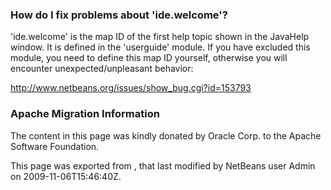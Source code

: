 <!--

    Licensed to the Apache Software Foundation (ASF) under one
    or more contributor license agreements.  See the NOTICE file
    distributed with this work for additional information
    regarding copyright ownership.  The ASF licenses this file
    to you under the Apache License, Version 2.0 (the
    "License"); you may not use this file except in compliance
    with the License.  You may obtain a copy of the License at

      http://www.apache.org/licenses/LICENSE-2.0

    Unless required by applicable law or agreed to in writing,
    software distributed under the License is distributed on an
    "AS IS" BASIS, WITHOUT WARRANTIES OR CONDITIONS OF ANY
    KIND, either express or implied.  See the License for the
    specific language governing permissions and limitations
    under the License.

-->

===How do I fix problems about 'ide.welcome'?===

'ide.welcome' is the map ID of the first help topic shown in the JavaHelp window. It is defined in the 'userguide' module. If you have excluded this module, you need to define this map ID yourself, otherwise you will encounter unexpected/unpleasant behavior:

[http://www.netbeans.org/issues/show_bug.cgi?id=153793 http://www.netbeans.org/issues/show_bug.cgi?id=153793]

===Apache Migration Information===

The content in this page was kindly donated by Oracle Corp. to the
Apache Software Foundation.

This page was exported from , 
that last modified by NetBeans user Admin 
on 2009-11-06T15:46:40Z.

